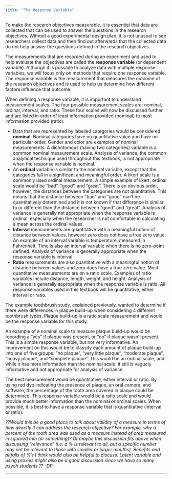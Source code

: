 ```yaml
---
title: "The Response Variable"
---
```


To make the research objectives measurable, it is essential that data are collected that can be used to answer the questions in the research objectives. Without a good experimental design plan, it is not unusual to see researchers collect data and then find out afterwards that the collected data do not help answer the questions defined in the research objectives.

The measurements that are recorded during an experiment and used to help evaluate the objectives are called the **response variable** (or dependent variable). Although it is possible to analyze data with multiple response variables, we will focus only on methods that require one response variable. The response variable is the measurement that measures the outcome of the research objectives and is used to help us determine how different factors influence that outcome.

When defining a response variable, it is important to understand measurement scales. The four possible measurement scales are: nominal, ordinal, interval, and ratio. These four scales will now be discussed further and are listed in order of least information provided (nominal) to most information provided (ratio).

-   Data that are represented by labelled categories would be considered **nominal**. Nominal categories have no quantitative value and have no particular order. Gender and color are examples of nominal measurements. A dichotomous (having two categories) variable is a common nominal measurement scale. Analysis of variance, the common analytical technique used throughout this textbook, is not appropriate when the response variable is nominal.
-   An **ordinal** variable is similar to the nominal variable, except that the categories fall in a significant and meaningful order. A likert scale is a commonly used ordinal measurement. A simple example of likert, ordinal scale would be "bad", "good", and "great". There is an obvious order, however, the distances between the categories are not quantitative. This means that the distance between "bad" and "good" can't be quantitatively determined and it is not known if that difference is similar to or different than the distance between "good" and "great". Analysis of variance is generally not appropriate when the response variable is ordinal, especially when the researcher is not comfortable in calculating a mean across the ordinal values.
-   **Interval** measurements are quantitative with a meaningful notion of distance between values, however zero does not have a true zero value. An example of an interval variable is temperature, measured in Fahrenheit. Time is also an interval variable when there is no zero-point defined. Analysis of variance is generally appropriate when the response variable is interval.
-   **Ratio** measurements are also quantitative with a meaningful notion of distance between values and zero does have a true zero value. Most quantitative measurements are on a ratio scale. Examples of ratio variables include distance, length, weight, and height. Analysis of variance is generally appropriate when the response variable is ratio. All response variables used in this textbook will be quantitative, either interval or ratio.

The example toothbrush study, explained previously, wanted to determine if there were differences in plaque build-up when considering 4 different toothbrush types. Plaque build-up is a ratio scale measurement and would be the response variable for this study.

An example of a nominal scale to measure plaque build-up would be recording a "yes" if plaque was present, or "no" if plaque wasn't present. This is a simple response variable, but not very informative. An improvement on this would be to classify each amount of plaque build-up into one of five groups: "no plaque", "very little plaque", "moderate plaque", "heavy plaque", and "complete plaque". This would be an ordinal scale, and while it has more information than the nominal scale, it still is vaguely informative and not appropriate for analysis of variance.

The best measurement would be quantitative, either interval or ratio. By using red dye indicating the presence of plaque, an oral camera, and software, the percentage of the tooth area covered in plaque could be determined. This response variable would be a ratio scale and would provide much better information than the nominal or ordinal scales. When possible, it is best to have a response variable that is quantitative (interval or ratio).

*??Would this be a good place to talk about validity of a measure in terms of how directly it can address the research objective? For example, why a percent of the tooth area was used as a measure instead of area measured in squared mm (or something)? Or maybe this discussion fits above when discussing "relevance" (i.e. a % is relevant to all, but a specific number may not be relevant to those with smaller or larger mouths). Benefits and pitfalls of %'s I think would also be helpful to discuss. Latent variable and using proxies might also be a good discussion since we have so many psych students.?? -DP*

------------------------------------------------------------------------
